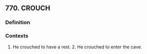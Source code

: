 ## 770. CROUCH
### Definition


### Contexts
1. He crouched to have a rest. 2. He crouched to enter the cave.

